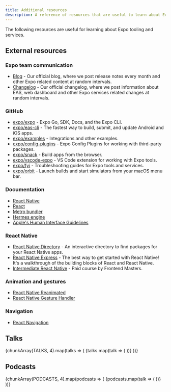 ```yaml
---
title: Additional resources
description: A reference of resources that are useful to learn about Expo tooling and services.
---
```



The following resources are useful for learning about Expo tooling and services.

## External resources

### Expo team communication

- [Blog](https://expo.dev/blog) - Our official blog, where we post release notes every month and other Expo related content at random intervals.
- [Changelog](https://expo.dev/changelog) - Our official changelog, where we post information about EAS, web dashboard and other Expo services related changes at random intervals.

### GitHub

- [expo/expo](https://github.com/expo/expo) - Expo Go, SDK, Docs, and the Expo CLI.
- [expo/eas-cli](https://github.com/expo/eas-cli) - The fastest way to build, submit, and update Android and iOS apps.
- [expo/examples](https://github.com/expo/examples) - Integrations and other examples.
- [expo/config-plugins](https://github.com/expo/config-plugins) - Expo Config Plugins for working with third-party packages.
- [expo/snack](https://github.com/expo/snack) - Build apps from the browser.
- [expo/vscode-expo](https://github.com/expo/vscode-expo) - VS Code extension for working with Expo tools.
- [expo/fyi](https://github.com/expo/fyi) - Troubleshooting guides for Expo tools and services.
- [expo/orbit](https://github.com/expo/orbit) - Launch builds and start simulators from your macOS menu bar.

### Documentation

- [React Native](https://reactnative.dev/docs/getting-started)
- [React](https://react.dev/learn)
- [Metro bundler](https://facebook.github.io/metro/)
- [Hermes engine](https://hermesengine.dev/)
- [Apple's Human Interface Guidelines](https://developer.apple.com/design/human-interface-guidelines/guidelines/overview/)

### React Native

- [React Native Directory](https://reactnative.directory/) - An interactive directory to find packages for your React Native apps.
- [React Native Express](http://www.reactnativeexpress.com/) - The best way to get started with React Native! It's a walkthrough of the building blocks of React and React Native.
- [Intermediate React Native](https://frontendmasters.com/courses/intermediate-react-native/) - Paid course by Frontend Masters.

### Animation and gestures

- [React Native Reanimated](/versions/latest/sdk/reanimated/)
- [React Native Gesture Handler](/versions/latest/sdk/gesture-handler/)

### Navigation

- [React Navigation](https://reactnavigation.org/)

## Talks

<CellContainer>
  {chunkArray(TALKS, 4).map(talks => (
    <Row>
      {talks.map(talk => (
        <TalkGridCell {...talk} />
      ))}
    </Row>
  ))}
</CellContainer>

## Podcasts

<CellContainer>
  {chunkArray(PODCASTS, 4).map(podcasts => (
    <Row>
      {podcasts.map(talk => (
        <TalkGridCell {...talk} />
      ))}
    </Row>
  ))}
</CellContainer>
